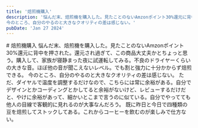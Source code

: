 ```yaml
---
title: '焙煎機購入'
description: '悩んだ末、焙煎機を購入した。見たことのないAmzonポイント30%還元に背中を押された。還元され過ぎて、この商品大丈夫かとちょっと思う。購入して、家族が寝静まった夜に試運転してみる。不良のドライヤーくらいの大きな音。ほぼ他の音が聞こえないレベル。でも割と強力に十分かからず焙煎できる。  
今のところ、自分のやるのと大きなクオリティの差は感じない。'
pubDate: 'Jan 27 2024'
---
```



<VBlock column="auto" class='spaceTop'>
# 焙煎機購入
悩んだ末、焙煎機を購入した。見たことのないAmzonポイント30%還元に背中を押された。還元され過ぎて、この商品大丈夫かとちょっと思う。購入して、家族が寝静まった夜に試運転してみる。不良のドライヤーくらいの大きな音。ほぼ他の音が聞こえないレベル。でも割と強力に十分かからず焙煎できる。  
今のところ、自分のやるのと大きなクオリティの差は感じない。  
ただ、ダイヤルで温度を調整するだけなので、こちらには常に余裕がある。自分でデザインとかコーディングとかしてると余裕がないけど、レビューするだけだと、やけに余裕があって、細かいとこまで言うのに似ている。自分でやってても他人の目線で客観的に見れるのが大事なんだろう。  
既に昨日と今日で四種類の豆を焙煎してストックしてある。これからコーヒーを飲むのが楽しみで仕方ない。
</VBlock>